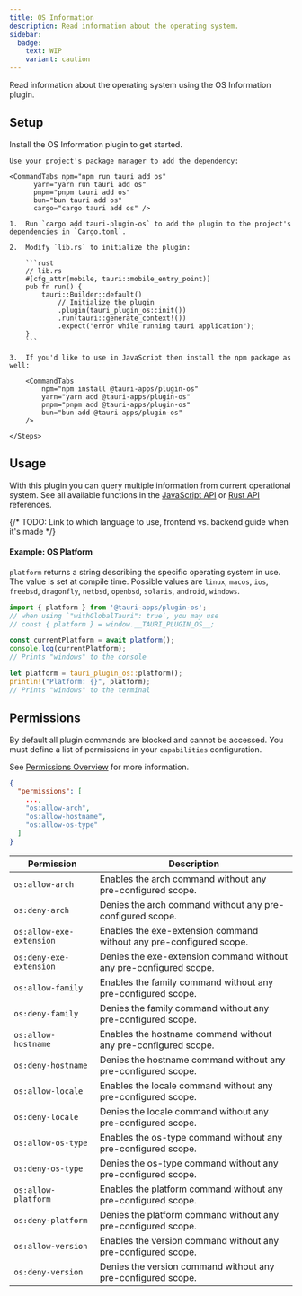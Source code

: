 ```yaml
---
title: OS Information
description: Read information about the operating system.
sidebar:
  badge:
    text: WIP
    variant: caution
---
```



<PluginLinks plugin="os" />

Read information about the operating system using the OS Information plugin.

## Setup

Install the OS Information plugin to get started.

<Tabs>
  <TabItem label="Automatic">

    Use your project's package manager to add the dependency:

    <CommandTabs npm="npm run tauri add os"
          yarn="yarn run tauri add os"
          pnpm="pnpm tauri add os"
          bun="bun tauri add os"
          cargo="cargo tauri add os" />

  </TabItem>
  <TabItem label="Manual">
    <Steps>

    1.  Run `cargo add tauri-plugin-os` to add the plugin to the project's dependencies in `Cargo.toml`.

    2.  Modify `lib.rs` to initialize the plugin:

        ```rust
        // lib.rs
        #[cfg_attr(mobile, tauri::mobile_entry_point)]
        pub fn run() {
            tauri::Builder::default()
                // Initialize the plugin
                .plugin(tauri_plugin_os::init())
                .run(tauri::generate_context!())
                .expect("error while running tauri application");
        }
        ```

    3.  If you'd like to use in JavaScript then install the npm package as well:

        <CommandTabs
            npm="npm install @tauri-apps/plugin-os"
            yarn="yarn add @tauri-apps/plugin-os"
            pnpm="pnpm add @tauri-apps/plugin-os"
            bun="bun add @tauri-apps/plugin-os"
        />

    </Steps>

  </TabItem>
</Tabs>

## Usage

With this plugin you can query multiple information from current operational system. See all available functions in the [JavaScript API](/reference/javascript/os/) or [Rust API](https://docs.rs/tauri-plugin-os/) references.

{/* TODO: Link to which language to use, frontend vs. backend guide when it's made */}

#### Example: OS Platform

`platform` returns a string describing the specific operating system in use. The value is set at compile time. Possible values are `linux`, `macos`, `ios`, `freebsd`, `dragonfly`, `netbsd`, `openbsd`, `solaris`, `android`, `windows`.

<Tabs>
<TabItem label="JavaScript">

```javascript
import { platform } from '@tauri-apps/plugin-os';
// when using `"withGlobalTauri": true`, you may use
// const { platform } = window.__TAURI_PLUGIN_OS__;

const currentPlatform = await platform();
console.log(currentPlatform);
// Prints "windows" to the console
```

</TabItem>
<TabItem label="Rust">

```rust
let platform = tauri_plugin_os::platform();
println!("Platform: {}", platform);
// Prints "windows" to the terminal
```

</TabItem>
</Tabs>

## Permissions

By default all plugin commands are blocked and cannot be accessed.
You must define a list of permissions in your `capabilities` configuration.

See [Permissions Overview](/security/permissions/) for more information.

```json title="src-tauri/capabilities/main.json" ins={4-6}
{
  "permissions": [
    ...,
    "os:allow-arch",
    "os:allow-hostname",
    "os:allow-os-type"
  ]
}
```

| Permission               | Description                                                         |
| ------------------------ | ------------------------------------------------------------------- |
| `os:allow-arch`          | Enables the arch command without any pre-configured scope.          |
| `os:deny-arch`           | Denies the arch command without any pre-configured scope.           |
| `os:allow-exe-extension` | Enables the exe-extension command without any pre-configured scope. |
| `os:deny-exe-extension`  | Denies the exe-extension command without any pre-configured scope.  |
| `os:allow-family`        | Enables the family command without any pre-configured scope.        |
| `os:deny-family`         | Denies the family command without any pre-configured scope.         |
| `os:allow-hostname`      | Enables the hostname command without any pre-configured scope.      |
| `os:deny-hostname`       | Denies the hostname command without any pre-configured scope.       |
| `os:allow-locale`        | Enables the locale command without any pre-configured scope.        |
| `os:deny-locale`         | Denies the locale command without any pre-configured scope.         |
| `os:allow-os-type`       | Enables the os-type command without any pre-configured scope.       |
| `os:deny-os-type`        | Denies the os-type command without any pre-configured scope.        |
| `os:allow-platform`      | Enables the platform command without any pre-configured scope.      |
| `os:deny-platform`       | Denies the platform command without any pre-configured scope.       |
| `os:allow-version`       | Enables the version command without any pre-configured scope.       |
| `os:deny-version`        | Denies the version command without any pre-configured scope.        |

